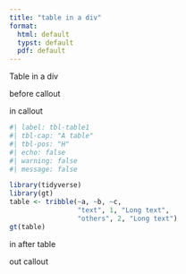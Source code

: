 ```yaml
---
title: "table in a div"
format:
  html: default
  typst: default
  pdf: default
---
```


Table in a div

before callout

::: {.callout-tip icon="false"}
in callout
```r
#| label: tbl-table1
#| tbl-cap: "A table"
#| tbl-pos: "H"
#| echo: false
#| warning: false
#| message: false

library(tidyverse)
library(gt)
table <- tribble(~a, ~b, ~c,
                 "text", 1, "Long text",
                 "others", 2, "Long text")
gt(table)
```

in after table
:::
out callout
